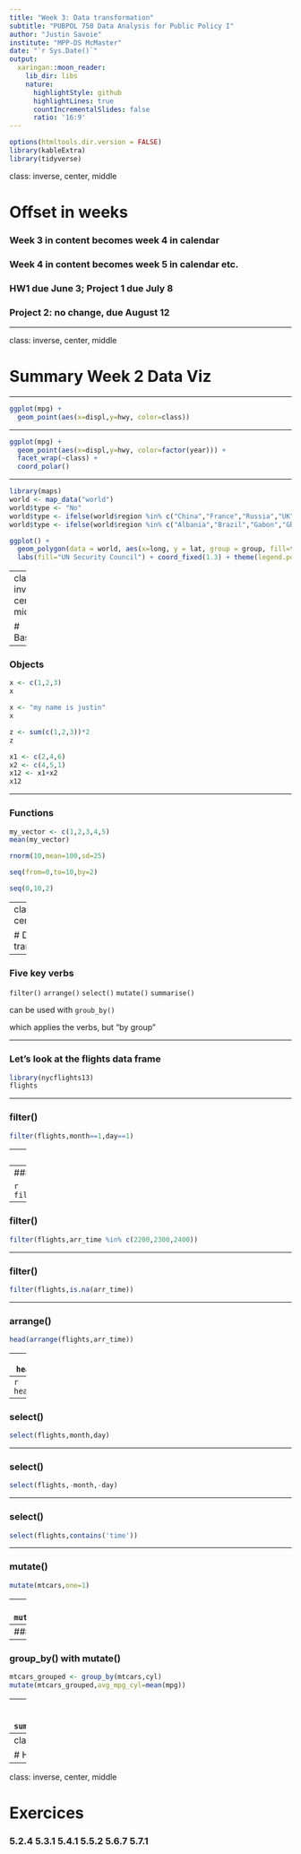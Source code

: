```yaml
---
title: "Week 3: Data transformation"
subtitle: "PUBPOL 750 Data Analysis for Public Policy I"
author: "Justin Savoie"
institute: "MPP-DS McMaster"
date: "`r Sys.Date()`"
output:
  xaringan::moon_reader:
    lib_dir: libs
    nature:
      highlightStyle: github
      highlightLines: true
      countIncrementalSlides: false
      ratio: '16:9'
---
```


```r
options(htmltools.dir.version = FALSE)
library(kableExtra)
library(tidyverse)
```

class: inverse, center, middle

# Offset in weeks
### Week 3 in content becomes week 4 in calendar
### Week 4 in content becomes week 5 in calendar etc.
### HW1 due June 3; Project 1 due July 8
### Project 2: no change, due August 12

---

class: inverse, center, middle

# Summary Week 2 Data Viz

---

```r
ggplot(mpg) +
  geom_point(aes(x=displ,y=hwy, color=class))
```

---

```r
ggplot(mpg) +
  geom_point(aes(x=displ,y=hwy, color=factor(year))) +
  facet_wrap(~class) +
  coord_polar()
```

---

```r
library(maps)
world <- map_data("world")
world$type <- "No"
world$type <- ifelse(world$region %in% c("China","France","Russia","UK","USA"),"Perm.",world$type)
world$type <- ifelse(world$region %in% c("Albania","Brazil","Gabon","Ghana","India","Ireland","Kenya","Mexico","Norway","United Arab Emirates"),"Non.perm",world$type)

ggplot() +
  geom_polygon(data = world, aes(x=long, y = lat, group = group, fill=type)) + 
  labs(fill="UN Security Council") + coord_fixed(1.3) + theme(legend.position = "top", plot.margin = margin(-5,1,1.5,1.2, "cm"))
```

---
class: inverse, center, middle

# Basics

---

### Objects

```r
x <- c(1,2,3)
x
```

```r
x <- "my name is justin"
x
```

```r
z <- sum(c(1,2,3))*2
z
```

```r
x1 <- c(2,4,6)
x2 <- c(4,5,1)
x12 <- x1+x2
x12
```

---

### Functions

```r
my_vector <- c(1,2,3,4,5)
mean(my_vector)
```

```r
rnorm(10,mean=100,sd=25)
```

```r
seq(from=0,to=10,by=2)
```
```r
seq(0,10,2)
```
---
class: inverse, center, middle

# Data transformation

---

### Five key verbs

`filter()`
`arrange()`
`select()`
`mutate()`
`summarise()`

can be used with 
`groub_by()`

which applies the verbs, but "by group"

---

### Let's look at the flights data frame

```r
library(nycflights13)
flights
```

---

### filter()

```r
filter(flights,month==1,day==1)
```
---
### filter()

```r
filtered_flights <- filter(flights,month==1,day==1)
filtered_flights
```
---
### filter()

```r
filter(flights,arr_time>2330)
```
---

### filter()

```r
filter(flights,arr_time %in% c(2200,2300,2400))
```
---

### filter()

```r
filter(flights,is.na(arr_time))
```
---

### arrange()

```r
head(arrange(flights,arr_time))
```
---
```r
head(arrange(flights,desc(arr_time)))
```
---
```r
head(arrange(flights,month,desc(day)))
```

---

### select()
```r
select(flights,month,day)  
```
---

### select()
```r
select(flights,-month,-day)  
```
---

### select()
```r
select(flights,contains('time'))
```
---

### mutate()
```r
mutate(mtcars,one=1)
```
---
### mutate()
```r
mutate(mtcars,hp2=hp^2)
```
---
### mutate()
```r
mutate(mtcars,hpbycyl=hp/cyl)
```
---
### group_by() with mutate()
```r
mtcars_grouped <- group_by(mtcars,cyl)
mutate(mtcars_grouped,avg_mpg_cyl=mean(mpg))
```
---
### group_by() with summarise()
```r
mtcars_grouped <- group_by(mtcars,cyl)
summarise(mtcars_grouped,avg_mpg_cyl=mean(mpg))
```

---
class: inverse, center, middle

# Homework 1

---

class: inverse, center, middle

# Exercices

### 5.2.4 5.3.1 5.4.1 5.5.2 5.6.7 5.7.1